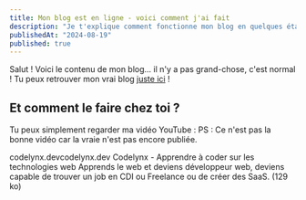 ```yaml
---
title: Mon blog est en ligne - voici comment j'ai fait
description: "Je t'explique comment fonctionne mon blog en quelques étapes. C'est vraiment trop cool la vie."
publishedAt: "2024-08-19"
published: true
---
```

Salut !
Voici le contenu de mon blog... il n'y a pas grand-chose, c'est normal !
Tu peux retrouver mon vrai blog [juste ici](https://codelynx.dev) !
## Et comment le faire chez toi ?
Tu peux simplement regarder ma vidéo YouTube :
<YouTube id="UONPCDkoM94" />
PS : Ce n'est pas la bonne vidéo car la vraie n'est pas encore publiée.

codelynx.devcodelynx.dev
Codelynx - Apprendre à coder sur les technologies web
Apprends le web et deviens développeur web, deviens capable de trouver un job en CDI ou Freelance ou de créer des SaaS. (129 ko)